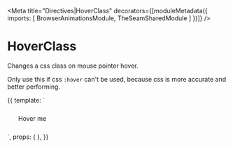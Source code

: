 



<Meta title="Directives|HoverClass" decorators={[moduleMetadata({
  imports: [
    BrowserAnimationsModule,
    TheSeamSharedModule
  ]
})]} />

# HoverClass

Changes a css class on mouse pointer hover.

<DocAlert>Only use this if css `:hover` can't be used, because css is more accurate and better performing.</DocAlert>

<Preview>
  <Story name="Example" height="100px">
    {{
      template: `<div style="padding: 25px;" class="text-center bg-primary" seamHoverClass="bg-success">Hover me</div>`,
      props: { },
    }}
  </Story>
</Preview>
